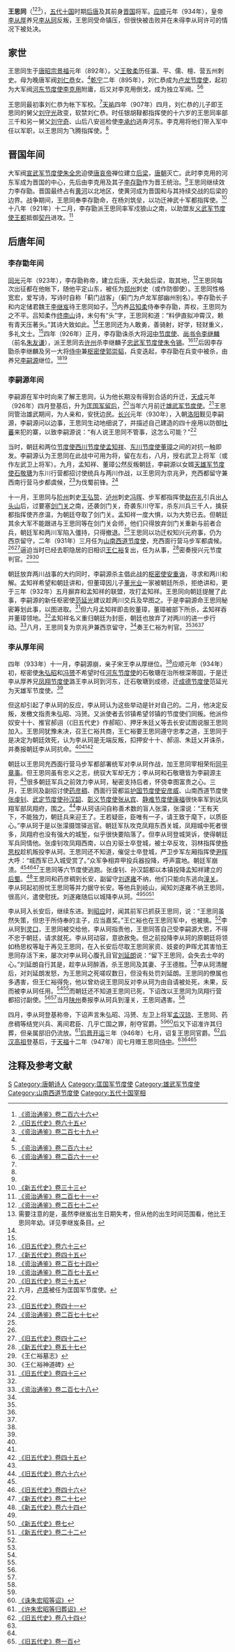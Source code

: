 {{Infobox person
|name        = 王思同
|image       = 
|image_size  = 
|caption     = 
|birth_date  = 892年
|birth_place = [[唐朝|唐朝]]
|death_date  = 934年5月9日
|death_place = [[后唐|后唐]]
|occupation  = [[后唐|后唐]]将军
}}

'''王思同'''（{{bd|892年||934年|5月9日|catIdx=W}}<ref name=ZZTJ266>[[:s:資治通鑑/卷266|《资治通鉴》卷二百六十六]]</ref><ref name=HFD65>[[:s:舊五代史/卷65|《旧五代史》卷六十五]]</ref><ref name=ZZTJ279>[[:s:資治通鑑/卷279|《资治通鉴》卷二百七十九]]</ref>），[[五代十国|五代十国]]时期[[后唐|后唐]]及其前身[[后唐|晋国]]将军。[[应顺|应顺]]元年（934年），皇帝[[李从厚|李从厚]]养兄[[李从珂|李从珂]]反叛，王思同受命镇压，但很快被击败并在未得李从珂许可的情况下被处决。

== 家世 ==
王思同生于[[唐昭宗|唐昭宗]][[景福_(唐朝)|景福]]元年（892年）。父[[王敬柔|王敬柔]]历任瀛、平、儒、檀、营五州刺史。母为晚唐军阀[[刘仁恭|刘仁恭]]女。<ref name=HFD65/>[[乾宁|乾宁]]二年（895年），刘仁恭成为[[卢龙节度使|卢龙节度使]]，起初为大军阀[[河东节度使|河东节度使]][[李克用|李克用]]附庸，后又对李克用倒戈，成为独立军阀。<ref name=ZZTJ260>[[:s:資治通鑑/卷260|《资治通鉴》卷二百六十]]</ref><ref name=ZZTJ261>[[:s:資治通鑑/卷261|《资治通鉴》卷二百六十一]]</ref>

王思同最初事刘仁恭为帐下军校。<ref name=HFD65/>[[天祐_(唐朝)|天祐]]四年（907年）四月，刘仁恭的儿子即王思同的舅父[[刘守光|刘守光]]政变，软禁刘仁恭。时任银胡䩮都指挥使的十六岁的王思同率部三千和另一舅父[[刘守奇|刘守奇]]、山后八安巡检使[[李承约|李承约]]逃奔河东。李克用将他们带入军中任以军职，以王思同为飞腾指挥使。<ref name=ZZTJ266/>

== 晋国年间 ==
大军阀[[宣武军节度使|宣武军节度使]][[朱全忠|朱全忠]]迫使[[唐哀帝|唐哀帝]]禅位建立[[后梁|后梁]]，[[唐朝|唐朝]]灭亡。此时李克用的河东军成为晋国的中心，先后由李克用及其子[[李存勖|李存勖]]作为晋王统治。<ref name=ZZTJ266/>王思同继续效力李存勖。晋国最终占有[[黄河|黄河]]以北地区，使黄河成为晋国和与其持续交战的后梁的边界。战争期间，王思同奉李存勖命，在杨刘筑垒，以功迁神武十军都指挥使。<ref name=NHFD33>[[:s:新五代史/卷33|《新五代史》卷三十三]]</ref>十八年（921年）十二月，李存勖派王思同率军戍狼山之南，以助盟友[[义武军节度使|义武军节度使]][[王都|王都]]抵御[[契丹|契丹]]进攻。<ref name=ZZTJ271>[[:s:資治通鑑/卷271|《资治通鉴》卷二百七十一]]</ref>

== 后唐年间 ==
=== 李存勖年间 ===
[[同光|同光]]元年（923年），李存勖称帝，建立后唐，灭大敌后梁，取其地，<ref name=ZZTJ272>[[:s:資治通鑑/卷272|《资治通鉴》卷二百七十二]]</ref>王思同每次出征都在他帐下，随他平定山东，被任为[[郑州|郑州]]刺史（或作防御使）。王思同性格宽宏，爱写诗，写诗时自称「蓟门战客」（蓟门为卢龙军部幽州别名）。李存勖长子和内定储君魏王[[李继岌|李继岌]]待王思同如子。<ref>需要注意的是，虽然李继岌出生日期失考，但从他的出生时间范围看，他比王思同年幼。详见李继岌条目。</ref>内养[[吕知柔|吕知柔]]侍奉李存勖，弄权，王思同为之不平。吕知柔作[[终南山|终南山]]诗，末句有“头”字，王思同和道：“料伊直拟冲霄汉，赖有青天压著头。”其诗大致如此。<ref name=HFD65/>王思同还为人敢勇，善骑射，好学，轻财重义，多礼文士。<ref name=NHFD33/>四年（926年）正月，李存勖诛杀大将[[河中节度使|河中节度使]]、[[尚书令|尚书令]][[李继麟|李继麟]]（前名[[朱友谦|朱友谦]]），派王思同去[[许州|许州]]杀李继麟子[[忠武军节度使|忠武军节度使]][[朱令锡|朱令锡]]。<ref>[[:s:旧五代史/卷63|《旧五代史》卷六十三]]</ref><ref>[[:s:新五代史/卷45|《新五代史》卷四十五]]</ref>后因李存勖杀李继麟及另一大将[[侍中|侍中]]兼[[枢密使|枢密使]][[郭崇韬|郭崇韬]]，兵变迭起，李存勖在兵变中被杀，由养兄[[李嗣源|李嗣源]]继位。<ref name=ZZTJ274>[[:s:資治通鑑/卷274|《资治通鉴》卷二百七十四]]</ref><ref name=ZZTJ275>[[:s:資治通鑑/卷275|《资治通鉴》卷二百七十五]]</ref>

=== 李嗣源年间 ===
李嗣源在军中时向来了解王思同，认为他长期没有得到合适的升迁，[[天成_(后唐)|天成]]元年（926年）四月登基后，升为[[匡国军节度使|匡国军留后]]，<ref>[[:s:旧五代史/卷35|《旧五代史》卷三十五]]</ref>当年六月前迁[[雄武军节度使|雄武军节度使]]。<ref>六月，[[卢质|卢质]]被任为匡国军节度使。</ref>王思同管治雄武期间，为人亲和，安抚边民。[[长兴_(后唐)|长兴]]元年（930年），入朝[[洛阳|洛阳]]觐见李嗣源，李嗣源问以边事，王思同生动地细说了，并描述自己建造的四十座用以防御[[吐蕃|吐蕃]]来犯的寨，以致李嗣源说：“有人说王思同不管事，这怎么可能？”<ref name=HFD65/>

当时，朝廷和两位[[节度使|节度使]][[西川节度使|西川节度使]][[孟知祥|孟知祥]]、[[东川节度使|东川节度使]][[董璋|董璋]]之间的对抗一触即发。李嗣源认为王思同在此战中可用为将，留在左右，八月，授右武卫上将军（或作左武卫上将军）。九月，孟知祥、董璋公然反叛朝廷，李嗣源以女婿[[天雄军节度使|天雄军节度使]][[石敬瑭|石敬瑭]]为东川行营都招讨使统兵与两川作战，以王思同为京兆尹，充西都留守兼西南行营马步都虞候，<ref>[[:s:旧五代史/卷41|《旧五代史》卷四十一]]</ref>为伐蜀前锋。<ref name=ZZTJ277>[[:s:資治通鑑/卷277|《资治通鉴》卷二百七十七]]</ref>

十一月，王思同与[[阶州|阶州]]刺史[[王弘贽|王弘贽]]、[[泸州|泸州]]刺史[[冯晖|冯晖]]、步军都指挥使[[赵在礼|赵在礼]]引兵出[[人头山|人头山]]后，过要塞[[剑门关|剑门关]]之南，还袭剑门关，奇袭东川守军，杀东川兵三千人，擒获都指挥使齐彦温，为朝廷夺取了剑门关。孟知祥一度大惧，以为大势已去。但朝廷其余大军不能跟进与王思同等在剑门关会师，他们只得放弃剑门关重新与前者合兵，朝廷军和两川军陷入僵持，只得撤退。<ref name=ZZTJ277/>王思同以功迁权知兴元府事，仍为西京留守，二年（931年）三月任为[[山南西道节度使|山南西道节度使]]，充西面行营马步军都虞候。<ref name=HFD65/><ref>[[:s:旧五代史/卷42|《旧五代史》卷四十二]]</ref>逼迫当时已经去职隐居的旧相识[[王仁裕|王仁裕]]复出，任为从事，<ref name=NHFD57>[[:s:新五代史/卷57|《新五代史》卷五十七]]</ref>密奏授兴元节度判官。<ref name=WRYMZ>《王仁裕墓志》</ref><ref name=WRYSDB>《王仁裕神道碑》</ref>

朝廷放弃两川战事的大约同时，李嗣源杀主倡此战的[[枢密使|枢密使]][[安重诲|安重诲]]，寻求和两川和解。孟知祥希望和朝廷讲和，但董璋因儿子[[董光业|董光业]]一家被朝廷所杀，拒绝讲和，更于三年（932年）五月摒弃和孟知祥的联盟，攻打孟知祥。王思同向朝廷提醒了此事，李嗣源的新任枢密使[[范延光|范延光]]建议趁两川交兵及早图之。于是李嗣源命王思同秘密筹划此事，以图进取。<ref>[[:s:旧五代史/卷43|《旧五代史》卷四十三]]</ref>但六月孟知祥即击败董璋，董璋被部下所杀，孟知祥吞并董璋领地。<ref name=ZZTJ277/>孟知祥名义重归朝廷为封臣，朝廷也放弃了对两川的进一步行动。<ref name=ZZTJ278>[[:s:資治通鑑/卷278|《资治通鉴》卷二百七十八]]</ref>八月，王思同复为京兆尹兼西京留守，<ref name=HFD65/>奏王仁裕为判官。<ref name=NHFD57/><ref name=WRYMZ/><ref name=WRYSDB/>

=== 李从厚年间 ===
四年（933年）十一月，李嗣源崩，亲子宋王李从厚继位。<ref name=ZZTJ278/>应顺元年（934年）初，枢密使[[朱弘昭|朱弘昭]]和[[冯赟|冯赟]]不希望时任[[河东节度使|河东节度使]]的石敬瑭在治所根深蒂固，于是迁李从厚养兄[[凤翔节度使|凤翔节度使]]潞王李从珂到河东，迁石敬瑭到成德，迁[[成德节度使|成德节度使]]范延光为天雄军节度使。<ref name=ZZTJ279/>

但这却引起了李从珂的反应，李从珂认为这些举动是针对自己的。二月，他决定反叛，发檄文指责朱弘昭、冯赟。又派使者去邻镇希望邻镇的节度使们同叛。他派伶奴安十十、推官郝诩（《旧五代史》作郝昭）、押牙朱廷乂等去长安试图说服王思同加入。王思同犹豫未决，召王仁裕共商，王仁裕要王思同遵守忠孝之道，王思同于是决定为朝廷效死，认为李从珂是无端反叛，扣押安十十、郝诩、朱廷乂并诛杀，并奏报朝廷李从珂抗命。<ref name=ZZTJ279/><ref name=WRYMZ/><ref name=HFD45>[[:s:旧五代史/卷45|《旧五代史》卷四十五]]</ref>

朝廷以王思同充西面行营马步军都部署统军对李从珂作战，加王思同宰相荣衔[[同平章事|同平章事]]。但王思同虽有忠义之志，统驭大军却无方；李从珂和石敬瑭皆为李嗣源主将，<ref name=ZZTJ278/>很多朝廷军兵之前效力李从珂，秘密支持后者，怀侥幸图富贵之心。三月，王思同及副招讨使[[药彦稠|药彦稠]]、西面行营都监[[护国节度使|护国节度使]][[安彦威|安彦威]]、山南西道节度使[[张虔钊|张虔钊]]、[[武定节度使|武定节度使]][[孙汉韶|孙汉韶]]、[[彰义节度使|彰义节度使]][[张从宾|张从宾]]、[[静难节度使|静难节度使]][[康福|康福]]很快率军到达凤翔军部凤翔府，围之。<ref name=HFD66>[[:s:旧五代史/卷66|《旧五代史》卷六十六]]</ref>李从珂诘问自称善术数的盲人张濛，张濛说：“王有天下，不能独力，朝廷兵来迎王了。王若疑臣，臣唯有一子，请王致于麾下，以质臣心。”李从珂于是以张濛摄馆驿巡官。朝廷军队攻克凤翔东西关城，凤翔城中死者很多，凤翔府也没有强大的城堑，似乎很快要陷落了。但李从珂登城哭诉，使得朝廷军兵同情他。张虔钊攻凤翔西南，以白刃驱士卒登城，被士卒反攻，羽林指挥使[[杨思权|杨思权]]趁机叛投李从珂。王思同还不知道，催促士卒登城，严卫步军左厢指挥使[[尹晖|尹晖]]大呼：“城西军已入城受赏了。”众军争相弃甲投兵器投降，呼声震地。朝廷军崩溃。<ref name=HFD45/><ref name=HFD46>[[:s:旧五代史/卷46|《旧五代史》卷四十六]]</ref><ref>[[:s:新五代史/卷27|《新五代史》卷二十七]]</ref>王思同等六节度使逃跑。张虔钊、孙汉韶都以本镇投降孟知祥建立的[[后蜀|后蜀]]。<ref>[[:s:新五代史/卷64|《新五代史》卷六十四]]</ref>王思同和药彦稠到长安，副留守[[刘遂雍|刘遂雍]]不纳，他们只能向东逃向[[潼关|潼关]]。李从珂起初担忧王思同等并力据守长安。等他兵到岐山，闻知刘遂雍不纳王思同，很高兴，遣使慰抚。刘遂雍随后以城降李从珂。<ref name=ZZTJ279/><ref name=NHFD7>[[:s:新五代史/卷7|《新五代史》卷七]]</ref><ref>[[:s:新五代史/卷22|《新五代史》卷二十二]]</ref>

李从珂入长安后，继续东进。到[[昭应|昭应]]时，闻其前军已抓获王思同，说：“王思同虽然失策，但忠于所侍奉的主子，应当嘉奖。”王仁裕也在王思同军中，也被擒。<ref name=NHFD57/>李从珂到[[灵口|灵口]]，王思同被交给他，李从珂指责他，王思同答自己受李嗣源大恩，不得不忠于朝廷，请求就死。李从珂动容，意欲赦免。但之前投降李从珂的原朝廷将领如杨思权等耻于再见王思同，在入长安后尽取王思同家资、妓妾的尹晖尤其害怕王思同存活下来，屡次对李从珂心腹孔目官[[刘延朗|刘延朗]]说：“留下王思同，会失去士卒的心。”刘延朗自行其是，趁李从珂醉酒，杀王思同及其妻、子王德胜。<ref name=HFD46/>李从珂清醒后，对刘延朗发怒，为王思同之死嗟叹数日，但没有处罚刘延朗。王思同的僚属也多遇害，但王仁裕得免，他以曾劝说王思同反对李从珂为由自请被处死，未果，反而被李从珂任用。<ref name=WRYMZ/><ref name=WRYSDB/>而朝廷还不知道王思同已死，下诏改以王思同为凤翔行营都招讨副使。<ref name=ZZTJ279/><ref name=NHFD7/>当月[[陕州|陕州]]奏报李从珂兵到潼关，王思同遇害。<ref name=HFD45/>

四月，李从珂登基称帝，下诏声言朱弘昭、冯赟、左卫上将军[[孟汉琼|孟汉琼]]、王思同、药彦稠等结党兴兵、离间君臣、几乎亡国之罪，削夺官爵。<ref name=HFD46/><ref>[[:s:诛朱宏昭等诏|《诛朱宏昭等诏》]]</ref>后又下诏准许其归葬，但亲属部旧仍流放。<ref>[[:s:许朱宏昭等归葬诏|《许朱宏昭等归葬诏》]]</ref>[[后晋|后晋]][[开运_(后晋)|开运]]三年（946年）七月，诏复王思同官爵。<ref>[[:s:旧五代史/卷84|《旧五代史》卷八十四]]</ref>[[后汉高祖|后汉高祖]]登基后，于[[天福_(后晋)|天福]]十二年（947年）闰七月赠王思同[[侍中|侍中]]。<ref name=HFD65/><ref name=HFD66/><ref>[[:s:旧五代史/卷100|《旧五代史》卷一百]]</ref>

== 注释及参考文献 ==
{{reflist|3}}

{{DEFAULTSORT:W}}
[[Category:王姓|S]]
[[Category:唐朝诗人|Category:唐朝诗人]]
[[Category:匡国军节度使|Category:匡国军节度使]]
[[Category:雄武军节度使|Category:雄武军节度使]]
[[Category:山南西道节度使|Category:山南西道节度使]]
[[Category:五代十国宰相|Category:五代十国宰相]]
